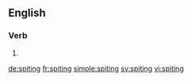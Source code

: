 
==English==

===Verb===
{{head|en}}

# {{present participle of|spite|lang=en}}

[[de:spiting]]
[[fr:spiting]]
[[simple:spiting]]
[[sv:spiting]]
[[vi:spiting]]